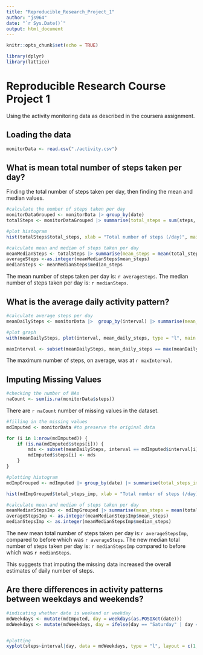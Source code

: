 ---
title: "Reproducible_Research_Project_1"
author: "js964"
date: "`r Sys.Date()`"
output: html_document
---

```{r setup, include=FALSE}
knitr::opts_chunk$set(echo = TRUE)
```

```{r packages}
library(dplyr)
library(lattice)
```

# Reproducible Research Course Project 1

Using the activity monitoring data as described in the coursera assignment.

## Loading the data

```{r}
monitorData <- read.csv("./activity.csv")
```

## What is mean total number of steps taken per day?

Finding the total number of steps taken per day, then finding the mean and median values.

```{r, echo=TRUE}
#calculate the number of steps taken per day
monitorDataGrouped <- monitorData |> group_by(date)
totalSteps <- monitorDataGrouped |> summarise(total_steps = sum(steps, na.rm = TRUE))

#plot histogram
hist(totalSteps$total_steps, xlab = "Total number of steps (/day)", main = "Histogram of total steps per day")

#calculate mean and median of steps taken per day
meanMedianSteps <- totalSteps |> summarise(mean_steps = mean(total_steps), median_steps = median(total_steps))
averageSteps <-as.integer(meanMedianSteps$mean_steps)
medianSteps <- meanMedianSteps$median_steps
```

The mean number of steps taken per day is: `r averageSteps`. The median number of steps taken per day is: `r medianSteps`.

## What is the average daily activity pattern?
```{r}
#calculate average steps per day
meanDailySteps <- monitorData |>  group_by(interval) |> summarise(mean_daily_steps = mean(steps, na.rm = TRUE))

#plot graph
with(meanDailySteps, plot(interval, mean_daily_steps, type = "l", main = "Average Daily Activity", xlab = "Interval (s)", ylab = "Average Steps (per day)"))

maxInterval <- subset(meanDailySteps, mean_daily_steps == max(meanDailySteps$mean_daily_steps), select = interval)
```

The maximum number of steps, on average, was at `r maxInterval`.

## Imputing Missing Values
```{r}
#checking the number of NAs
naCount <- sum(is.na(monitorData$steps))
```
There are `r naCount` number of missing values in the dataset.

```{r}
#filling in the missing values
mdImputed <- monitorData #to preserve the original data

for (i in 1:nrow(mdImputed)) {
    if (is.na(mdImputed$steps[i])) {
        mds <- subset(meanDailySteps, interval == mdImputed$interval[i], select = mean_daily_steps)
        mdImputed$steps[i] <- mds
    }    
}

#plotting histogram
mdImpGrouped <- mdImputed |> group_by(date) |> summarise(total_steps_imp = sum(unlist(steps)))

hist(mdImpGrouped$total_steps_imp, xlab = "Total number of steps (/day)", main = "Histogram of total steps per day")

#calculate mean and median of steps taken per day
meanMedianStepsImp <- mdImpGrouped |> summarise(mean_steps = mean(total_steps_imp), median_steps = median(total_steps_imp))
averageStepsImp <- as.integer(meanMedianStepsImp$mean_steps)
medianStepsImp <- as.integer(meanMedianStepsImp$median_steps)

```

The new mean total number of steps taken per day is:`r averageStepsImp`, compared to before which was `r averageSteps`. 
The new median total number of steps taken per day is:  `r medianStepsImp` compared to before which was `r medianSteps`.

This suggests that imputing the missing data increased the overall estimates of daily number of steps.

## Are there differences in activity patterns between weekdays and weekends?
```{r}
#indicating whether date is weekend or weekday
mdWeekdays <- mutate(mdImputed, day = weekdays(as.POSIXct(date)))
mdWeekdays <- mutate(mdWeekdays, day = ifelse(day == "Saturday" | day == "Sunday", "Weekend", "Weekday"))


#plotting
xyplot(steps~interval|day, data = mdWeekdays, type = "l", layout = c(1,2))

```

